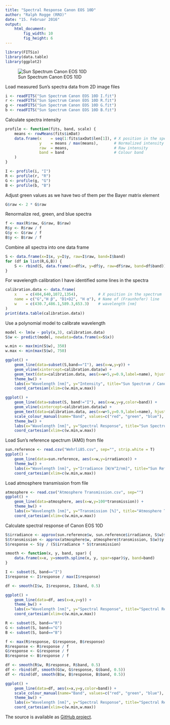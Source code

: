 ```yaml
---
title: "Spectral Response Canon EOS 10D"
author: "Ralph Rogge (RRO)"
date: "15. Februar 2016"
output: 
    html_document:
        fig_width: 10
        fig_height: 6
---
```


```r
library(FITSio)
library(data.table)
library(ggplot2)
```

![Sun Spectrum Canon EOS 10D](Sun Spectrum Canon EOS 10D.png)

Load measured Sun's spectra data from 2D image files
```r
i <- readFITS("Sun Spectrum Canon EOS 10D I.fit")
r <- readFITS("Sun Spectrum Canon EOS 10D R.fit")
g <- readFITS("Sun Spectrum Canon EOS 10D G.fit")
b <- readFITS("Sun Spectrum Canon EOS 10D B.fit")
```

Calculate spectra intensity 
```r
profile <- function(fits, band, scale) {
    means <- rowMeans(fits$imDat)
    data.frame(x    = seq(1:fits$axDat$len[1]), # X position in the spectrum
               y    = means / max(means),       # Normalized intensity
               raw  = means,                    # Raw intensity
               band = band                      # Colour band
    ) 
}

I <- profile(i, "I")
R <- profile(r, "R")
G <- profile(g, "G")
B <- profile(b, "B")
```

Adjust green values as we have two of them per the Bayer matrix element
```r
G$raw <- 2 * G$raw
```

Renormalize red, green, and blue spectra
```r
f <- max(R$raw, G$raw, B$raw)
R$y <- R$raw / f
G$y <- G$raw / f
B$y <- B$raw / f
```

Combine all spectra into one data frame
```r
S <- data.frame(x=I$x, y=I$y, raw=I$raw, band=I$band)
for (df in list(R,G,B)) {
    S <- rbind(S, data.frame(x=df$x, y=df$y, raw=df$raw, band=df$band))
}
```

For wavelength calibration I have identified some lines in the spectra 
```r
calibration.data <- data.frame(
    x    = c(404,640,1072,1354),         # X position in the spectrum
    name = c("G","H β", "D1+D2", "H α"), # Name of (Fraunhofer) line
    w    = c(430.7,486.1,589.3,653.3)    # wavelength [nm]
)
print(data.table(calibration.data))
```

Use a polynomial model to calibrate wavelength 
```r
model <- lm(w ~ poly(x,3), calibration.data)
S$w <- predict(model, newdata=data.frame(x=S$x))

w.min <- max(min(S$w), 350)
w.max <- min(max(S$w), 750)
```

```r
ggplot() +
    geom_line(data=subset(S,band=="I"), aes(x=w,y=y)) +
    geom_vline(xintercept=calibration.data$w) +
    geom_text(data=calibration.data, aes(x=w+5,y=0.9,label=name), hjust=0) +
    theme_bw() +
    labs(x="Wavelength [nm]", y="Intensity", title="Sun Spectrum / Canon EOS 10D (I)") +
    coord_cartesian(xlim=c(w.min,w.max))
```

```r
ggplot() +
    geom_line(data=subset(S, band!="I"), aes(x=w,y=y,color=band)) +
    geom_vline(xintercept=calibration.data$w) +
    geom_text(data=calibration.data, aes(x=w+5,y=0.9,label=name), hjust=0) +
    scale_colour_manual(name="Band", values=c("red", "green", "blue"), labels=c("R", "G", "B")) +
    theme_bw() +
    labs(x="Wavelength [nm]", y="Spectral Response", title="Sun Spectrum / Canon EOS 10D (RGB)") +
    coord_cartesian(xlim=c(w.min,w.max))
```

Load Sun's reference spectrum (AM0) from file
```r
sun.reference <- read.csv("Wehrli85.csv", sep="", strip.white = T)
ggplot() +
    geom_line(data=sun.reference, aes(x=w,y=irradiance)) +
    theme_bw() +
    labs(x="Wavelength [nm]", y="Irradiance [W/m^2/nm]", title="Sun Reference Spectrum (Wehrli 1985)") +
    coord_cartesian(xlim=c(w.min,w.max))
```

Load atmosphere transmission from file
```r
atmosphere <- read.csv("Atmosphere Transmission.csv", sep="")
ggplot() +
    geom_line(data=atmosphere, aes(x=w,y=100*transmission)) +
    theme_bw() +
    labs(x="Wavelength [nm]", y="Transmission [%]", title="Atmosphere Transmission (Airmass=2.13)") +
    coord_cartesian(xlim=c(w.min,w.max))
```

Calculate spectral response of Canon EOS 10D
```r
S$irradiance <- approx(sun.reference$w, sun.reference$irradiance, S$w)$y
S$transmission <- approx(atmosphere$w, atmosphere$transmission, S$w)$y
S$response <- S$y / (S$irradiance * S$transmission)
```

```r
smooth <- function(x, y, band, spar) {
    data.frame(x=x, y=smooth.spline(x, y, spar=spar)$y, band=band)
}

I <- subset(S, band=="I")
I$response <- I$response / max(I$response)

df <- smooth(I$w, I$response, I$band, 0.5)

ggplot() +
    geom_line(data=df, aes(x=x,y=y)) +
    theme_bw() +
    labs(x="Wavelength [nm]", y="Spectral Response", title="Spectral Response Canon EOS 10D (I)") +
    coord_cartesian(xlim=c(w.min,w.max))
```

```r
R <- subset(S, band=="R")
G <- subset(S, band=="G")
B <- subset(S, band=="B")

f <- max(R$response, G$response, B$response)
R$response <- R$response / f
G$response <- G$response / f
B$response <- B$response / f

df <- smooth(R$w, R$response, R$band, 0.5)
df <- rbind(df, smooth(G$w, G$response, G$band, 0.5))
df <- rbind(df, smooth(B$w, B$response, B$band, 0.5))

ggplot() +
    geom_line(data=df, aes(x=x,y=y,color=band)) +
    scale_colour_manual(name="Band", values=c("red", "green", "blue"), labels=c("R", "G", "B")) +
    theme_bw() +
    labs(x="Wavelength [nm]", y="Spectral Response", title="Spectral Reponse Canon EOS 10D (RGB)") +
    coord_cartesian(xlim=c(w.min,w.max))
```

The source is available as [GitHub project](http://rpubs.com/rrogge/spectral-response-canon-eos-10d).